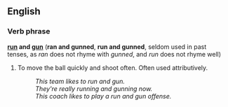 ==English==

===Verb phrase===
'''[[run]] and [[gun]]''' ('''ran and gunned''', '''run and gunned''', seldom used in past tenses, as ''ran'' does not rhyme with ''gunned'', and ''run'' does not rhyme well)

# {{hoops}} To move the ball quickly and shoot often.  Often used attributively.
#: ''This team likes to run and gun.''
#: ''They're really running and gunning now.''
#: ''This coach likes to play a run and gun offense.''